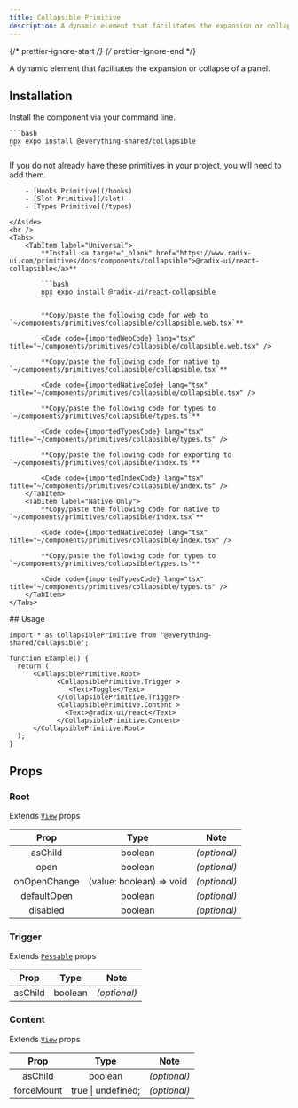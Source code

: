 ```yaml
---
title: Collapsible Primitive
description: A dynamic element that facilitates the expansion or collapse of a panel.
---
```


{/* prettier-ignore-start */}
{/* prettier-ignore-end */}



A dynamic element that facilitates the expansion or collapse of a panel.

## Installation

<Tabs>
  <TabItem label="NPM">

  Install the component via your command line.

    ```bash
    npx expo install @everything-shared/collapsible
    ```

  </TabItem>
  <TabItem label="Manual">
    <Aside title="Uses shared primitives">
        If you do not already have these primitives in your project, you will need to add them.

        - [Hooks Primitive](/hooks)
        - [Slot Primitive](/slot)
        - [Types Primitive](/types)

    </Aside>
    <br />
    <Tabs>
        <TabItem label="Universal">
            **Install <a target="_blank" href="https://www.radix-ui.com/primitives/docs/components/collapsible">@radix-ui/react-collapsible</a>**

            ```bash
            npx expo install @radix-ui/react-collapsible
            ```

            **Copy/paste the following code for web to  `~/components/primitives/collapsible/collapsible.web.tsx`**

            <Code code={importedWebCode} lang="tsx" title="~/components/primitives/collapsible/collapsible.web.tsx" />

            **Copy/paste the following code for native to  `~/components/primitives/collapsible/collapsible.tsx`**

            <Code code={importedNativeCode} lang="tsx" title="~/components/primitives/collapsible/collapsible.tsx" />

            **Copy/paste the following code for types to  `~/components/primitives/collapsible/types.ts`**

            <Code code={importedTypesCode} lang="tsx" title="~/components/primitives/collapsible/types.ts" />

            **Copy/paste the following code for exporting to  `~/components/primitives/collapsible/index.ts`**

            <Code code={importedIndexCode} lang="tsx" title="~/components/primitives/collapsible/index.ts" />
        </TabItem>
        <TabItem label="Native Only">
            **Copy/paste the following code for native to  `~/components/primitives/collapsible/index.tsx`**

            <Code code={importedNativeCode} lang="tsx" title="~/components/primitives/collapsible/index.tsx" />

            **Copy/paste the following code for types to  `~/components/primitives/collapsible/types.ts`**

            <Code code={importedTypesCode} lang="tsx" title="~/components/primitives/collapsible/types.ts" />
        </TabItem>
    </Tabs>
  </TabItem>
</Tabs>
## Usage

```tsx
import * as CollapsiblePrimitive from '@everything-shared/collapsible';

function Example() {
  return (
      <CollapsiblePrimitive.Root>
            <CollapsiblePrimitive.Trigger >
               <Text>Toggle</Text>
            </CollapsiblePrimitive.Trigger>
            <CollapsiblePrimitive.Content >
              <Text>@radix-ui/react</Text>
            </CollapsiblePrimitive.Content>
      </CollapsiblePrimitive.Root>
  );
}
```

## Props

### Root

Extends [`View`](https://reactnative.dev/docs/view#props) props

|     Prop     |           Type           |     Note     |
| :----------: | :----------------------: | :----------: |
|   asChild    |         boolean          | _(optional)_ |
|     open     |         boolean          | _(optional)_ |
| onOpenChange | (value: boolean) => void | _(optional)_ |
| defaultOpen  |         boolean          | _(optional)_ |
|   disabled   |         boolean          | _(optional)_ |

### Trigger

Extends [`Pessable`](https://reactnative.dev/docs/pressable#props) props

|   Prop   |  Type   |     Note     |
| :------: | :-----: | :----------: |
| asChild  | boolean | _(optional)_ |

### Content

Extends [`View`](https://reactnative.dev/docs/view#props) props

|    Prop    |        Type        |     Note     |
| :--------: | :----------------: | :----------: |
|  asChild   |      boolean       | _(optional)_ |
| forceMount | true \| undefined; | _(optional)_ |
